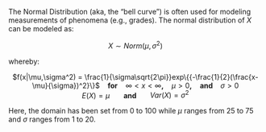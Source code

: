 The Normal Distribution (aka, the "bell curve") is often used for modeling measurements of phenomena (e.g., grades). The normal distribution of $X$ can be modeled as:

<center> $X \sim Norm(\mu,\sigma^2)$ </center>

whereby:

<center> $f(x|\mu,\sigma^2) = \frac{1}{\sigma\sqrt{2\pi}}exp\{{-\frac{1}{2}(\frac{x-\mu}{\sigma})^2}\}$ &nbsp;&nbsp; <b>for</b> &nbsp;&nbsp;  $\infty < x < \infty$<b>,</b> &nbsp;&nbsp; $\mu >0$<b>,</b> &nbsp;&nbsp; <b> and </b> &nbsp;&nbsp; $\sigma >0$ </center>

<center> $E(X) = \mu$ &nbsp;&nbsp;&nbsp;&nbsp;&nbsp; <b> and </b> &nbsp;&nbsp;&nbsp;&nbsp;&nbsp;  $Var(X) = \sigma^2$ </center>

Here, the domain has been set from 0 to 100 while $\mu$ ranges from 25 to 75 and $\sigma$ ranges from 1 to 20.